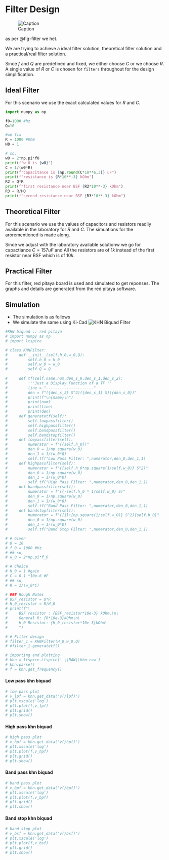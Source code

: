 
# Filter Design

 ![Caption](./RAW/FilterDiagram.svg){#fig-filter}

as per @fig-filter we het.

We are trying to achieve a ideal filter solution, theoretical filter solution and a practical/real filter solution.

Since $f$ and $Q$ are predefined and fixed, we either choose $C$ or we choose $R$. A single value of $R$ or $C$ is chosen for `filters` throughout for the design simplification.

## Ideal Filter
For this scenario we use the exact calculated values  for $R$ and $C$. 

```python
import numpy as np

f0=1000 #hz
Q=10

#we fix 
R = 1000 #Ohm
H0 = 1

# so,
w0 = 2*np.pi*f0
print(f"w_0 is {w0}")
C = 1/(w0*R)
print(f"capacitance is {np.round(C*10**6,3)} uF")
print(f"resistance is {R*10**-3} kOhm")
R2 = Q*R
print(f"first resistance near BSF {R2*10**-3} kOhm")
R3 = R/H0
print(f"second resistance near BSF {R3*10**-3} kOhm")

```

## Theoretical Filter
For this scenario we use the values of capacitors and resistors readily available in the laboratory for $R$ and $C$. The simuations for the arorementioned is made along.

Since we adjust with the laboratory available solutionw we go for capactiance $C = 157 uF$ and All the resistors are of $1k$ instead of the first resistor near BSF which is of $10k$.

## Practical Filter
For this filter, red pitaya board is used and simulated to get reponses. The graphs and details are generated from the red pitaya software.


## Simulation
- The simulation is as follows
- We simulate the same using Ki-Cad
![KHN Biquad Filter](./Schematics/KHNbiquad.svg)

```python
#KHN biquad :: red pitaya
# import numpy as np
# import ltspice 

# class KHNFilter:          
#     def __init__(self,h_0,w_0,Q):                
#         self.h_0 = h_0
#         self.w_0 = w_0
#         self.Q = Q        
        
#     def tf(self,name,num,den_s_0,den_s_1,den_s_2):
#         '''Just a Display Function of a TF'''
#         line = "---------------------"
#         den = f"({den_s_2} S^2)({den_s_1} S)({den_s_0})"
#         print(f"\n{name}\n")
#         print(num)            
#         print(line)
#         print(den)
#     def generatetf(self):
#         self.lowpassfilter()
#         self.highpassfilter()
#         self.bandpassfilter()
#         self.bandstopfilter()
#     def lowpassfilter(self):        
#         numerator = f"({self.h_0})"
#         den_0 = 1/np.square(w_0)
#         den_1 = 1/(w_0*Q)
#         self.tf("Low Pass Filter: ",numerator,den_0,den_1,1)   
#     def highpassfilter(self):        
#         numerator = f"({self.h_0*np.square(1/self.w_0)} S^2)"
#         den_0 = 1/np.square(w_0)
#         den_1 = 1/(w_0*Q)
#         self.tf("High Pass Filter: ",numerator,den_0,den_1,1)
#     def bandpassfilter(self):        
#         numerator = f"({-self.h_0 * 1/self.w_0} S)"
#         den_0 = 1/np.square(w_0)
#         den_1 = 1/(w_0*Q)
#         self.tf("Band Pass Filter: ",numerator,den_0,den_1,1)
#     def bandstopfilter(self):        
#         numerator = f"({1}+{np.square(1/self.w_0)} S^2){self.h_0}"
#         den_0 = 1/np.square(w_0)
#         den_1 = 1/(w_0*Q)
#         self.tf("Band Stop Filter: ",numerator,den_0,den_1,1)        

# # Given
# Q = 10
# f_0 = 1000 #Hz
# ## so,
# w_0 = 2*np.pi*f_0

# # Choice
# H_0 = 1 #gain
# C = 0.1 *10e-6 #F
# ## so,
# R = 1/(w_0*C)

# ### Rough Notes
# BSF_resistor = Q*R
# H_0_resistor = R/H_0
# print(f"\
#     BSF resistor : {BSF_resistor*10e-3} kOhm,\n\
#     General R: {R*10e-3}kOhm\n\
#     H_0 Resistor: {H_0_resistor*10e-3}kOhm\
#     ")

# # Filter design
# filter_1 = KHNFilter(H_0,w_0,Q)
# #filter_1.generatetf()

# importing and plotting 
# khn = ltspice.Ltspice('.\\RAW\\khn.raw') 
# khn.parse() 
# f = khn.get_frequency()

```

#### Low pass khn biquad
```python
# low pass plot
# v_lpf = khn.get_data('v(/lpf)')
# plt.xscale('log')
# plt.plot(f,v_lpf)
# plt.grid()
# plt.show()
```

#### High pass khn biquad

```python
# high pass plot
# v_hpf = khn.get_data('v(/hpf)')
# plt.xscale('log')
# plt.plot(f,v_hpf)
# plt.grid()
# plt.show()
```

#### Band pass khn biquad

```python
# band pass plot
# v_bpf = khn.get_data('v(/bpf)')
# plt.xscale('log')
# plt.plot(f,v_bpf)
# plt.grid()
# plt.show()
```

#### Band stop khn biquad

```python
# band stop plot
# v_bsf = khn.get_data('v(/bsf)')
# plt.xscale('log')
# plt.plot(f,v_bsf)
# plt.grid()
# plt.show()
```

